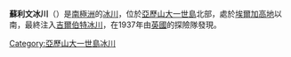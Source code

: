 {{coord|69|42|S|70|45|W|display=title}}

'''蘇利文冰川'''（{{lang-en|Sullivan Glacier}}）是[[南極洲|南極洲]]的[[冰川|冰川]]，位於[[亞歷山大一世島|亞歷山大一世島]]北部，處於[[埃爾加高地|埃爾加高地]]以南，最終注入[[吉爾伯特冰川|吉爾伯特冰川]]，在1937年由[[英國|英國]]的探險隊發現。

{{DEFAULTSORT:Sullivan Glacier}}
[[Category:亞歷山大一世島冰川|Category:亞歷山大一世島冰川]]


{{AlexanderIsland-geo-stub}}